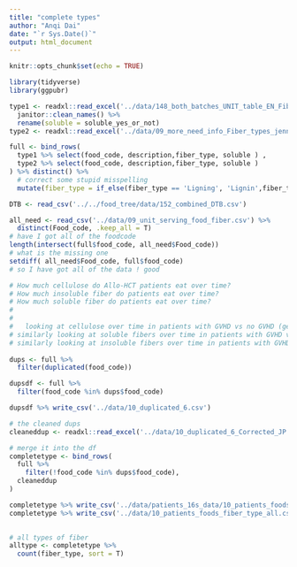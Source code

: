 ```yaml
---
title: "complete types"
author: "Anqi Dai"
date: "`r Sys.Date()`"
output: html_document
---
```


```r
knitr::opts_chunk$set(echo = TRUE)
```

```r
library(tidyverse)
library(ggpubr)
```

```r
type1 <- readxl::read_excel('../data/148_both_batches_UNIT_table_EN_Fiber_Types_JP.xlsm', sheet = 3) %>% 
  janitor::clean_names() %>% 
  rename(soluble = soluble_yes_or_not)
type2 <- readxl::read_excel('../data/09_more_need_info_Fiber_types_jenny.xlsx') %>% janitor::clean_names()

full <- bind_rows(
  type1 %>% select(food_code, description,fiber_type, soluble ) ,
  type2 %>% select(food_code, description,fiber_type, soluble ) 
) %>% distinct() %>% 
  # correct some stupid misspelling
  mutate(fiber_type = if_else(fiber_type == 'Ligning', 'Lignin',fiber_type))

DTB <- read_csv('../../food_tree/data/152_combined_DTB.csv')

all_need <- read_csv('../data/09_unit_serving_food_fiber.csv') %>% 
  distinct(Food_code, .keep_all = T)
# have I got all of the foodcode
length(intersect(full$food_code, all_need$Food_code))
# what is the missing one 
setdiff( all_need$Food_code, full$food_code)
# so I have got all of the data ! good
```
```r
# How much cellulose do Allo-HCT patients eat over time? 
# How much insoluble fiber do patients eat over time?
# How much soluble fiber do patients eat over time?
#   
#   
#   looking at cellulose over time in patients with GVHD vs no GVHD (geom_point and geom_smooth, colored by GVHD day -30 to +30)
# similarly looking at soluble fibers over time in patients with GVHD vs no GVHD (geom_point and geom_smooth, colored by GVHD day -30 to +30)
# similarly looking at insoluble fibers over time in patients with GVHD vs no GVHD (geom_point and geom_smooth, colored by GVHD day -30 to +30)
 
dups <- full %>% 
  filter(duplicated(food_code))

dupsdf <- full %>% 
  filter(food_code %in% dups$food_code)

dupsdf %>% write_csv('../data/10_duplicated_6.csv')

# the cleaned dups 
cleaneddup <- readxl::read_excel('../data/10_duplicated_6_Corrected_JP.xlsx')

# merge it into the df
completetype <- bind_rows(
  full %>% 
    filter(!food_code %in% dups$food_code),
  cleaneddup 
)

completetype %>% write_csv('../data/patients_16s_data/10_patients_foods_fiber_type_all.csv')
completetype %>% write_csv('../data/10_patients_foods_fiber_type_all.csv')
 

# all types of fiber
alltype <- completetype %>% 
  count(fiber_type, sort = T)
```




